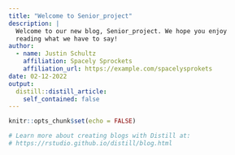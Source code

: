 ```yaml
---
title: "Welcome to Senior_project"
description: |
  Welcome to our new blog, Senior_project. We hope you enjoy 
  reading what we have to say!
author:
  - name: Justin Schultz 
    affiliation: Spacely Sprockets
    affiliation_url: https://example.com/spacelysprokets
date: 02-12-2022
output:
  distill::distill_article:
    self_contained: false
---
```


```r
knitr::opts_chunk$set(echo = FALSE)

# Learn more about creating blogs with Distill at:
# https://rstudio.github.io/distill/blog.html

```




